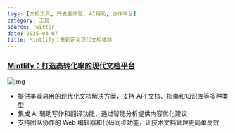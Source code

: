 ```yaml
---
tags: [文档工具, 开发者体验, AI辅助, 协作平台]
category: 工具
source: Twitter
date: 2025-03-07
title: Mintlify：重新定义现代文档体验
---
```


### [Mintlify：打造高转化率的现代文档平台](https://mintlify.com/)

![img](https://img.mengpeng.tech/i/2025/03/07/67ca8a83b9851.webp)

-   提供美观易用的现代化文档解决方案，支持 API 文档、指南和知识库等多种类型
-   集成 AI 辅助写作和翻译功能，通过智能分析提供内容优化建议
-   支持团队协作的 Web 编辑器和代码同步功能，让技术文档管理更简单高效
